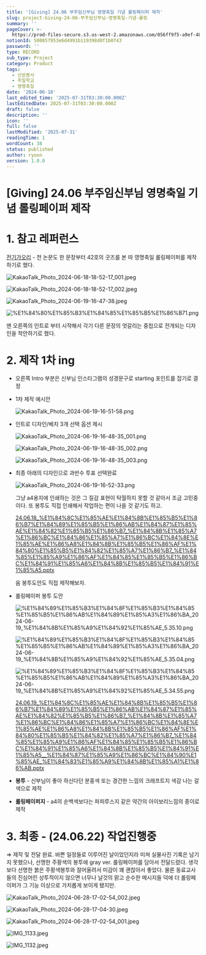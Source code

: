 ```yaml
---
title: '[Giving] 24.06 부주임신부님 영명축일 기념 롤링페이퍼 제작'
slug: project-Giving-24-06-부주임신부님-영명축일-기념-롤링
summary: ''
pageCover: >-
  https://prod-files-secure.s3.us-west-2.amazonaws.com/056ff9f5-a9ef-486f-8acb-9eef51d06a2d/b126400c-1613-426e-b66b-3add7bfa6bea/%E1%84%89%E1%85%B3%E1%84%8F%E1%85%B3%E1%84%85%E1%85%B5%E1%86%AB%E1%84%89%E1%85%A3%E1%86%BA_2024-06-19_%E1%84%8B%E1%85%A9%E1%84%92%E1%85%AE_9.16.27.png?X-Amz-Algorithm=AWS4-HMAC-SHA256&X-Amz-Content-Sha256=UNSIGNED-PAYLOAD&X-Amz-Credential=ASIAZI2LB466TJUT7WKK%2F20250731%2Fus-west-2%2Fs3%2Faws4_request&X-Amz-Date=20250731T051428Z&X-Amz-Expires=3600&X-Amz-Security-Token=IQoJb3JpZ2luX2VjEKT%2F%2F%2F%2F%2F%2F%2F%2F%2F%2FwEaCXVzLXdlc3QtMiJIMEYCIQCihCAl0pvHqQczgSKKA3HrHY%2BHtqGkmEK980PBlnZtnQIhALgIRIqpqM3E%2BcSk6bSgBba7cuCBf8xEKBJrlBq05O0tKogECM3%2F%2F%2F%2F%2F%2F%2F%2F%2F%2FwEQABoMNjM3NDIzMTgzODA1IgynyZ%2FuD%2FqYbgnQED4q3AOWJDdUWpyCqf6PVfQwtc49mp3w7SAV07YllYhazi9%2BVmZopQr3a9%2Fw%2BAtypmnhEFcnqwoNDJv2Z536dwJrRbciuoDYvVQQJw%2B8HyspUyywOkF1mirVhLdH0p2ax2kb4uhdV0yPQVJxHrTFlrQF35KfNmnKoW4UNzSQHhVPmR0Yf3Bzu4ZCdZtFra5%2FRRfP7GKoekYkPWntE0JrUwEavz0syRt7z8tjeFqDwMhY243K%2BLeS4FgZUmtSQYjtYb1QX2ndJ1H5hDqdtrh8Rb38t1kf51OcB6KyLEnNmXwzNOJ8oAmmdcDS5d6zyJt%2BKDgOefHuFH%2FVn%2Bh2Z9aCnKtrzuXFaCog68RdxHJhKZesyJIdpYeaLA7nZSpvrz8HKVyVOj4nptOHEK5SE7gJwcv0bfROZ74cX859dw43NC02QDRnphhNrQq1g52yGifOOq5AiLjfNogB9P5uPvs9tismg3cAq9jJrgoj16iHXvFzY61lf8mf1NqFn%2FRoCC%2BB%2BTqjsMKPLhWP8XcJJhhyjM9u2AFRa4NSfaweTtC3nUSDzilppLknRnyYWeTbzVVPuAEhjndki0tW1w0dZPvd5t3FA%2F3%2FQlnRm1q5CzciGyOlvgKzUCfMnL%2B9Ljw%2BzCkzBDCu26vEBjqkAbGIBn4C8RyL46FNZec%2Fcewn4jfqERgHp9O89IR58A8BuNnQgCHfdnp3DYhNcMjSBPx1hBqkiisU5GRXzmttAzXq%2Bh%2FZDywokheHlbJEh4PllhdKnSQx9BfnfUB%2FA6UX7nkvwNNEdpYFxW%2BqzDkKAFKb%2Fm3wGmP%2F3bihLGbGhRx2mtR1KBzhX47YD4qRAN39F3NfC%2F39FaqMFkxvREIjJl9oRAh3&X-Amz-Signature=299c6eda9ec61ceaad8ee556f42d9145ceeb417b691d47a8f32c3476732d8bf7&X-Amz-SignedHeaders=host&x-amz-checksum-mode=ENABLED&x-id=GetObject
notionId: 500857953e6d4991b119398d0f1b0f43
password: ''
type: RECORD
sub_type: Project
category: Product
tags:
  - 신앙봉사
  - 주일학교
  - 영명축일
date: '2024-06-18'
last_edited_time: '2025-07-31T03:30:00.000Z'
lastEditedDate: 2025-07-31T03:30:00.000Z
draft: false
description: ''
icon: ''
full: false
lastModified: '2025-07-31'
readingTime: 1
wordCount: 38
status: published
author: ryoon
version: 1.0.0
---
```

# [Giving] 24.06 부주임신부님 영명축일 기념 롤링페이퍼 제작


# 1. 참고 레퍼런스


[전기가오리](https://philo-electro-ray.org/) - 천 논문도 한 문장부터 42호의 굿즈를 본 따 영명축일 롤링페이퍼를 제작하기로 했다.


![KakaoTalk_Photo_2024-06-18-18-52-17_001.jpeg](https://prod-files-secure.s3.us-west-2.amazonaws.com/056ff9f5-a9ef-486f-8acb-9eef51d06a2d/b30c237d-44f5-44ae-899b-5c4f7982e79c/KakaoTalk_Photo_2024-06-18-18-52-17_001.jpeg?X-Amz-Algorithm=AWS4-HMAC-SHA256&X-Amz-Content-Sha256=UNSIGNED-PAYLOAD&X-Amz-Credential=ASIAZI2LB466QMODA2DS%2F20250731%2Fus-west-2%2Fs3%2Faws4_request&X-Amz-Date=20250731T051451Z&X-Amz-Expires=3600&X-Amz-Security-Token=IQoJb3JpZ2luX2VjEKT%2F%2F%2F%2F%2F%2F%2F%2F%2F%2FwEaCXVzLXdlc3QtMiJGMEQCIG%2BAZNZUwQiEZ96hFpCMjiuR4nacIiuLR%2FlneSvquRXJAiBR6vehBmWpU%2Bl3NxNhbTErRa8V%2BrfzfKFdu4Yi%2Bj08uiqIBAjN%2F%2F%2F%2F%2F%2F%2F%2F%2F%2F8BEAAaDDYzNzQyMzE4MzgwNSIMo1KcmIZcfqMBpvomKtwDnJXWtEeb8PrZn7te7mR92uR7P26WW2yF2IZhNLwg%2FCIhA6WPhjZoIk21bP2Wursy6zOmhBC1BXUtO67V1xtkzBLkMMqYnTYrY2HgolrbzvNmF2EyzssusqWAJcCvQIHKsXuNfVIe34q1wwB7FBHS%2BNlfceOj%2B%2BgXjlrX4jYRnUYlKeCeBJ5K6qHV0NUBKnTvGUvPOk0ONME4gJBKOhhx5oj6BD2syi%2Bp5Tkr%2B8BN7IqNoCJLI12wRxlJaJPAhvPpHbF2MV3lmpuvPUE0%2Bg5PabsU9TD8r7fAW604lTt39DMf6w2%2FXgB0KWeKBlFwMhP9sxuPzJzFQnTv28oQceOCVfqqcOwcGuDHno%2FlPN6qiJ4IT1rILDBZdVSEHYiPkdYwrqZASwyyu1uDM7F0x77%2F44Rwv8QNOQ7FnXCEZeWT9FligG8pdYx4zSLZdEK7LrjU7zHGve0qiDpTMsKXacmfn5xo6idBBNDc4NVJrgaLn7GtC3wQLDD%2Bbi9cLy1cubnJ0vQlbS4CxWmvBOdXjTzQyr6FHiLWC4kOmgY0cO7rPxtN2uFMjB3fJ01W2Y7CDpeAnUe6ufrpzsBwgGkcxWjGheiR%2B2GPbzyvOTZ0BDQCy%2B35JAFbWeDSijUS5nYwudurxAY6pgE0zKwhnQKPcSllSt7Uu1usSSU5kFwDPnprplkBeZoDfbOYmX%2FoiE8Jtm0m26bIkLtTnKl10AAx3GANy3Z%2FlFRnlixzOFmGmErWcuCr37%2Fm%2FtHo3kdAq%2BQDQ2y99fdOlWcmBA7zqzFq9hfAiG7drnkNRfye6pr3xusx1aIPBQzj4u540NOsQ6zN52jNgKRfoBPuave8izF%2B66KyAwK1ZXllqVDcJwF1&X-Amz-Signature=4d37b05dc5135fc6c2c47aa6d942bffb7ba9f701b27b29b4679a1e70d5f7fd6a&X-Amz-SignedHeaders=host&x-amz-checksum-mode=ENABLED&x-id=GetObject)


![KakaoTalk_Photo_2024-06-18-18-52-17_002.jpeg](https://prod-files-secure.s3.us-west-2.amazonaws.com/056ff9f5-a9ef-486f-8acb-9eef51d06a2d/740ea053-18c3-45f1-b3b1-882de83fba48/KakaoTalk_Photo_2024-06-18-18-52-17_002.jpeg?X-Amz-Algorithm=AWS4-HMAC-SHA256&X-Amz-Content-Sha256=UNSIGNED-PAYLOAD&X-Amz-Credential=ASIAZI2LB466V3K72OTK%2F20250731%2Fus-west-2%2Fs3%2Faws4_request&X-Amz-Date=20250731T051452Z&X-Amz-Expires=3600&X-Amz-Security-Token=IQoJb3JpZ2luX2VjEKT%2F%2F%2F%2F%2F%2F%2F%2F%2F%2FwEaCXVzLXdlc3QtMiJIMEYCIQCeTDmTmH9p4EMJp3l8w2dZyIbDcoKiR3U3oWrVW%2BZliQIhAMrh3nuIRTBPIiZApj1nKCNDQzT4ZYQ8F%2B8q6fimcceZKogECM3%2F%2F%2F%2F%2F%2F%2F%2F%2F%2FwEQABoMNjM3NDIzMTgzODA1IgzyMaYEXWUStvOTtF4q3APMYF630Fqc2Lh7CsBpuIEmLu0thbX0GUYyCntXDkaigKOx05T5YY4vrdKSbNECX906KuljS%2Fsm7JACL0DKajlqVvmX%2Brwjn5YY18TvFeuQNIDHIod4LAjByxPATBT2jA4qxIZIEpdppiO6ulpgv7rgmAP0qFCMxi2peNqzVohSPAf8oJsv0zTpdQcHohTKafVKopxdSxDjDNRAxuscKOeOxEuLL2Gvk7f%2Fc9Os%2BygczIuKvwR8NbxVHMLs1hg9yWfE5IqM1Bu9P2gsMZz0cW3O8qhVZiWUSKTOfMdOWi0OUAZLyPP%2Fm%2F70WjvKM9PaJ45RF5aBBFl5NSYmWzPfVMbeUvpGXoRbmMIOmPTqi8osA%2FyaRX4Qsyb8I9lNKKr9l9fn0n7Ml6jGRSA1QkLULWkDpZl%2FEFuZED1zcR6y3qr08EbHzXnlH67GWtOBTPKOe7JnSjLh%2FQjAAtSPciwREN0YdILMMJFrz6X8HDnZlcwGs3tEY0Vf%2BcZ05oYN%2FRB5BmiwUlfELDfrl%2FUIEDDmeZzEYEqm4uWw3qmY5ZXzC0HlvSNGYKEAX5LggHxekk%2BIAlASppWp%2Ffc7axW6hsLh0uLO2ejOvsSY3ANBQ0oti%2FSCF7pTKxUc4MKUT7zP6zCm26vEBjqkAYtd6ajpaM9F7OYhaFN2VcGr9FTHmWq17H%2Fe0dCD9PS4PEYmLw8R7596WLiIzOeOqwk8%2FcKZw3dvI%2BKg03ih3xy9KJP2%2BtRZGk5VX0yuZYEPv%2BLvhnfPCqaRsXoMd7IjNYyjQgVB8SntOAHF4e0v0Nlt5nixHOWnn9ZL0QlTwFojx%2BHFtTn4O6%2BEA3y%2BpA1IgeW29lTMXcNMgUBblUuYirwFVaR3&X-Amz-Signature=a9a56e96f4315ded8861319e5be01f243fcf870c99946c43ad331339618d2503&X-Amz-SignedHeaders=host&x-amz-checksum-mode=ENABLED&x-id=GetObject)


![KakaoTalk_Photo_2024-06-19-16-47-38.jpeg](https://prod-files-secure.s3.us-west-2.amazonaws.com/056ff9f5-a9ef-486f-8acb-9eef51d06a2d/ff7f88eb-c14c-4ca4-a373-92b86fe49ace/KakaoTalk_Photo_2024-06-19-16-47-38.jpeg?X-Amz-Algorithm=AWS4-HMAC-SHA256&X-Amz-Content-Sha256=UNSIGNED-PAYLOAD&X-Amz-Credential=ASIAZI2LB466756DBRS2%2F20250731%2Fus-west-2%2Fs3%2Faws4_request&X-Amz-Date=20250731T051453Z&X-Amz-Expires=3600&X-Amz-Security-Token=IQoJb3JpZ2luX2VjEKT%2F%2F%2F%2F%2F%2F%2F%2F%2F%2FwEaCXVzLXdlc3QtMiJGMEQCIBl7Gvxf4MBIqNWbE3KqWy8qvyQSZ65YKvkDFt0yIGRtAiAuRALfMaR0i7%2FgPLCkFPOniJV3smjcoBhSf%2B8TG13pdiqIBAjN%2F%2F%2F%2F%2F%2F%2F%2F%2F%2F8BEAAaDDYzNzQyMzE4MzgwNSIM8ehrHegwgS02y9wuKtwDrWQENNxznS74oFbcaviNhnaf4qxaF74km3YT78198lBi%2BHsbkqgR3iNCHji7zod5Uxv2H%2B2ey9sfyuQuuAofzqHQ1zrelZNXZsz5ni8WtoQGAH3IZXh7OB6DuciNZ7t3x%2BULsbrLk9VYrdDpPGIjreG54yNjLMvnBHhAWa3Nd%2B6wnB39vgcLSD2nfYOYmlrEIi7oPPLxv9XQI5MfDZfJjMdO3lSHwsC%2F8xrXGj7ntIsBiuxu%2FKncBtMSVlwbKorYHz4bEklLOUw%2FkmmQeuao6ioejtr37WT89i37OVGBWC8VeCgXc4iLZDM3B3X6J04bQOnKHgaNmMpRvHzV7ZCZFaF%2FPhn20dUOXxYcf0zGtOtTNMB1EqP%2FVD%2BG%2FuXSnp9AkohFgPUDwhjaj9xIgRv9ctUowfoLfIKJs%2FYEJ9%2FT9ytR7nb15zrYbRlXoUZ8kC0nnJa6LScmzJMRWCSLfzGG1jdABSOCk0unEtgPfIXOKdgnH490bKymoyQFrPoMQ1a4tV%2BCZ5p1QDKCrLF3gm6NwRL8SLOBOdd8XPpgWzBouzmvvxjazB%2B%2BvgCMHZkQz1ZnymOu%2Bl12TECUkKDMqW26L28qjONr%2B35l%2Bygsw2uZa55eYOUEC8WU3%2FqNbHIwi9urxAY6pgHfemLFJeCv8F0AmZTCotzv8nVV5zTock%2F7ggtiq7QcH8NPNMxmgYGe8hZfnWjiWl4qIjrcFxzxoduRZrtwk2qOg69pZR5S2gMQOZ0aV9N4I4vEl1P9n9nYC921nV1%2FQQ58nJSn6scYAvCW6EX061Q6hlf1Fd8OGvhh9piWj4pnLQfYzfxo1iiJiA888nFlhB3GV2Oj%2F4Z1YJ9%2FKlRv5HrJi4%2BNvA14&X-Amz-Signature=1f583ea2ce05db13aa5474e020edf6ee282cf9479ed6bc9ab1a43152abcf25e9&X-Amz-SignedHeaders=host&x-amz-checksum-mode=ENABLED&x-id=GetObject)


![%E1%84%80%E1%85%B3%E1%84%85%E1%85%B5%E1%86%B71.png](https://prod-files-secure.s3.us-west-2.amazonaws.com/056ff9f5-a9ef-486f-8acb-9eef51d06a2d/8262e9a3-3253-4af4-beda-c506a3a379ac/%E1%84%80%E1%85%B3%E1%84%85%E1%85%B5%E1%86%B71.png?X-Amz-Algorithm=AWS4-HMAC-SHA256&X-Amz-Content-Sha256=UNSIGNED-PAYLOAD&X-Amz-Credential=ASIAZI2LB466QMODA2DS%2F20250731%2Fus-west-2%2Fs3%2Faws4_request&X-Amz-Date=20250731T051451Z&X-Amz-Expires=3600&X-Amz-Security-Token=IQoJb3JpZ2luX2VjEKT%2F%2F%2F%2F%2F%2F%2F%2F%2F%2FwEaCXVzLXdlc3QtMiJGMEQCIG%2BAZNZUwQiEZ96hFpCMjiuR4nacIiuLR%2FlneSvquRXJAiBR6vehBmWpU%2Bl3NxNhbTErRa8V%2BrfzfKFdu4Yi%2Bj08uiqIBAjN%2F%2F%2F%2F%2F%2F%2F%2F%2F%2F8BEAAaDDYzNzQyMzE4MzgwNSIMo1KcmIZcfqMBpvomKtwDnJXWtEeb8PrZn7te7mR92uR7P26WW2yF2IZhNLwg%2FCIhA6WPhjZoIk21bP2Wursy6zOmhBC1BXUtO67V1xtkzBLkMMqYnTYrY2HgolrbzvNmF2EyzssusqWAJcCvQIHKsXuNfVIe34q1wwB7FBHS%2BNlfceOj%2B%2BgXjlrX4jYRnUYlKeCeBJ5K6qHV0NUBKnTvGUvPOk0ONME4gJBKOhhx5oj6BD2syi%2Bp5Tkr%2B8BN7IqNoCJLI12wRxlJaJPAhvPpHbF2MV3lmpuvPUE0%2Bg5PabsU9TD8r7fAW604lTt39DMf6w2%2FXgB0KWeKBlFwMhP9sxuPzJzFQnTv28oQceOCVfqqcOwcGuDHno%2FlPN6qiJ4IT1rILDBZdVSEHYiPkdYwrqZASwyyu1uDM7F0x77%2F44Rwv8QNOQ7FnXCEZeWT9FligG8pdYx4zSLZdEK7LrjU7zHGve0qiDpTMsKXacmfn5xo6idBBNDc4NVJrgaLn7GtC3wQLDD%2Bbi9cLy1cubnJ0vQlbS4CxWmvBOdXjTzQyr6FHiLWC4kOmgY0cO7rPxtN2uFMjB3fJ01W2Y7CDpeAnUe6ufrpzsBwgGkcxWjGheiR%2B2GPbzyvOTZ0BDQCy%2B35JAFbWeDSijUS5nYwudurxAY6pgE0zKwhnQKPcSllSt7Uu1usSSU5kFwDPnprplkBeZoDfbOYmX%2FoiE8Jtm0m26bIkLtTnKl10AAx3GANy3Z%2FlFRnlixzOFmGmErWcuCr37%2Fm%2FtHo3kdAq%2BQDQ2y99fdOlWcmBA7zqzFq9hfAiG7drnkNRfye6pr3xusx1aIPBQzj4u540NOsQ6zN52jNgKRfoBPuave8izF%2B66KyAwK1ZXllqVDcJwF1&X-Amz-Signature=52fbb18b79bbec383b24f68366e98090a148e09f6e741501fb088edc1728f8b0&X-Amz-SignedHeaders=host&x-amz-checksum-mode=ENABLED&x-id=GetObject)


맨 오른쪽의 인트로 부터 시작해서 각기 다른 문장의 엇갈리는 중첩으로 전개되는 디자인을 착안하기로 했다.


# 2. 제작 1차 ing

- 오른쪽 Intro 부분은 신부님 인스타그램의 성경문구로 starting 포인트를 잡기로 결정
- 1차 제작 예시안

    ![KakaoTalk_Photo_2024-06-19-16-51-58.png](https://prod-files-secure.s3.us-west-2.amazonaws.com/056ff9f5-a9ef-486f-8acb-9eef51d06a2d/2374a568-7e55-4f57-bcec-bf855b6de5da/KakaoTalk_Photo_2024-06-19-16-51-58.png?X-Amz-Algorithm=AWS4-HMAC-SHA256&X-Amz-Content-Sha256=UNSIGNED-PAYLOAD&X-Amz-Credential=ASIAZI2LB466T3S3BHIG%2F20250731%2Fus-west-2%2Fs3%2Faws4_request&X-Amz-Date=20250731T051454Z&X-Amz-Expires=3600&X-Amz-Security-Token=IQoJb3JpZ2luX2VjEKT%2F%2F%2F%2F%2F%2F%2F%2F%2F%2FwEaCXVzLXdlc3QtMiJHMEUCIQC2LYIOyVaN0cbeJytyoPb%2FvSRlIkZeHUZQZn1WtIGjWwIgKi0M7yKULw3RCTHrJ%2Bex2vZyFbaBvOOiNwQpSIXKVBIqiAQIzf%2F%2F%2F%2F%2F%2F%2F%2F%2F%2FARAAGgw2Mzc0MjMxODM4MDUiDHUXL%2BQHp4FLHaJehCrcA%2B1ra2q18jOzS2uXpjGp4bABwRrIb%2BoMU%2BAeQps2RnKZFdW0Gx2XCUaShI7tP0GBOVKwbxkI3rv9PawWT8tk3QVZQyxfMTvAGWH1nJovatl37rFNpoEctWmTXhtf62fTTj48%2B8Z3w7AI5Vag1RIs3YtSftD4XyQMhP7Y42wFNWghaJnLydo43RWrub%2BvoZbpZft3Eflf0YY6JZGwuSM%2BBA57CZ%2Bp5jGBYGzbFWXYcuGq09FTzIe8utBebfHwzuFX6L%2BXQxH9qVklFz4uiPU6ZOYmsOob%2FTfI8mzsDMP6CvjSSt%2FFIOGf6xq35XubokrkQOqaq9uK6i0YFVuJ2%2FoaZUWfT2ZCBBgJtT8T7gQIlNCqKa8snE0SwXJ5J6D79mTrQr7qPhlvZpBg07TdvFWwAS7ThvNieapGSs667HD53yBHlCAdllYPPgn3cV68AM3Z0z6Re3uELKkcMdTZuAMEmM9ZpzPppJvHwX8r5YdyjmdXiBvT4F4JmYrRl7pyfwwFp%2BR%2FNSweZgFHAoZJiWqTiF%2BywWEG8ldcZs1XJ6JaIwcBMzUKjYCTBxMzQZOayHDU%2B4jEDPfpg%2BJh4CLt77d0f8NlyV8%2B%2FVh3pEiiqHRsITNcBEpTcsCP1YKTblyDMMXbq8QGOqUBOQEpc0B2o9TIUfR4oETjchuiG%2BEiBHHtljSLus%2F3LyyIz6v0%2BxE15VB6Pdvf%2FUiZTJsowSOFvfbY%2Bhp%2F%2FSu0Xi9gxaxMM1EBm8JPz1A59AnMhWcyHFXhXWIYyGZx8urDvCvmJUN3UuinaJoGuhrp%2Fejq%2Fwo%2Bs6XUY8FjdYZpkTwJTTQvbkCrScjVVR1Z6K68uE076IQdQiQPgdv900PZ9E1bRqa4&X-Amz-Signature=07baed8f865d44f8d7deccd7529b3153b882293d0ef05f204613e255ac08b588&X-Amz-SignedHeaders=host&x-amz-checksum-mode=ENABLED&x-id=GetObject)

- 인트로 디자인/배치 3개 선택 옵션 제시

    ![KakaoTalk_Photo_2024-06-19-16-48-35_001.png](https://prod-files-secure.s3.us-west-2.amazonaws.com/056ff9f5-a9ef-486f-8acb-9eef51d06a2d/b316cb79-99fe-4f88-9571-5f691b946dd5/KakaoTalk_Photo_2024-06-19-16-48-35_001.png?X-Amz-Algorithm=AWS4-HMAC-SHA256&X-Amz-Content-Sha256=UNSIGNED-PAYLOAD&X-Amz-Credential=ASIAZI2LB466TK66X3YD%2F20250731%2Fus-west-2%2Fs3%2Faws4_request&X-Amz-Date=20250731T051455Z&X-Amz-Expires=3600&X-Amz-Security-Token=IQoJb3JpZ2luX2VjEKT%2F%2F%2F%2F%2F%2F%2F%2F%2F%2FwEaCXVzLXdlc3QtMiJHMEUCIQDYGYucgG33HP%2FmSYzaxV8Fb3Z9JgtuYSSqrv%2BVCGeNngIgIxLtRIhbiylYNJ89EvHE8sE3FRQBsMjm8%2F9YFULAORUqiAQIzf%2F%2F%2F%2F%2F%2F%2F%2F%2F%2FARAAGgw2Mzc0MjMxODM4MDUiDL79L96j%2BU7CZveEQircA86B6C3PzR88wglbkZ63MAZxHplCFBRViUOrQzwQb%2F%2Fj6ewLflpLmU188NPN4QTf3ZMsPEJJbbRdtbNA2Jjy9nizYBr0o8mGJzkkbGo62nlCBbMsrkjK7SDd9nS5ajQhMZ6gTcmO07UhZYkHL5OugArxyti9klReMV%2B1WdXYhIBbiwDefe2yBt%2Bu87GIQRXlzLNn1QoCTSuv67E0bBPuWi%2Fd%2FaOCHAW58SR%2Fdx4hVNKDOJ8WY%2BYTzzCDTpHuFUm8xfwGG%2FOK2Zo3OOPJVOZOaIoalD5WcFVtELuR6WXx9i%2FGATuFin5vbijtVyM%2BN0tmPmJEkurf6LeHbcLvaaS7pOmtjOpoN%2BT3oXC%2B4t091y3vBun2JtF8Eizl90%2Bcp6aVzaGm7r%2BlZLiP9Ph5bmZhwkcFZuqf9RLHUwohHHIC4w4gvyAYpsPUXl%2B%2FABLR9UjCvcFVKiR7VX17PuNwyBhL5wXAUg61NJUu3xv9tbBbLWX44PjySGyeE8s7FRjEGIh8KMYmzxHjVddnQbVJwmZ4nf6wmv0o7DlktyCAhcphTlopK4Dg3ZHk8%2F2HE3yzPMDSmx0dm2p1yXU%2F9il%2F3upLbwpSSumW%2FMoAdogYHIShBP2iXKuaa6ekcOb9WJFPMOHaq8QGOqUBdExTHqxSxdj3NcIdYyL9SVdUljoUXq6m42caPfm6xscxqPHNAVPoFlz9581skViqy8CFnFG8I3oyQoNRYSZO3t8qLNN5mmP3wsK57kIZoSFwUYdPuGzaLA2dtBSEPxsfhJFiybyYzaUqQ7yPP1IpKtNsvz5%2BAI%2BZexNzoLkAiAY6Go6HGN%2FBvsBnjg55VznHwBuAAg%2BUUhdtBjDeEIa65A9RW1PI&X-Amz-Signature=70eb23271b1617aa0a412593ffe97c94ae0df2f79a28b76ec94d8990eaa13432&X-Amz-SignedHeaders=host&x-amz-checksum-mode=ENABLED&x-id=GetObject)


    ![KakaoTalk_Photo_2024-06-19-16-48-35_002.png](https://prod-files-secure.s3.us-west-2.amazonaws.com/056ff9f5-a9ef-486f-8acb-9eef51d06a2d/55550d16-bc15-4303-9125-8eef108627f6/KakaoTalk_Photo_2024-06-19-16-48-35_002.png?X-Amz-Algorithm=AWS4-HMAC-SHA256&X-Amz-Content-Sha256=UNSIGNED-PAYLOAD&X-Amz-Credential=ASIAZI2LB466TK66X3YD%2F20250731%2Fus-west-2%2Fs3%2Faws4_request&X-Amz-Date=20250731T051455Z&X-Amz-Expires=3600&X-Amz-Security-Token=IQoJb3JpZ2luX2VjEKT%2F%2F%2F%2F%2F%2F%2F%2F%2F%2FwEaCXVzLXdlc3QtMiJHMEUCIQDYGYucgG33HP%2FmSYzaxV8Fb3Z9JgtuYSSqrv%2BVCGeNngIgIxLtRIhbiylYNJ89EvHE8sE3FRQBsMjm8%2F9YFULAORUqiAQIzf%2F%2F%2F%2F%2F%2F%2F%2F%2F%2FARAAGgw2Mzc0MjMxODM4MDUiDL79L96j%2BU7CZveEQircA86B6C3PzR88wglbkZ63MAZxHplCFBRViUOrQzwQb%2F%2Fj6ewLflpLmU188NPN4QTf3ZMsPEJJbbRdtbNA2Jjy9nizYBr0o8mGJzkkbGo62nlCBbMsrkjK7SDd9nS5ajQhMZ6gTcmO07UhZYkHL5OugArxyti9klReMV%2B1WdXYhIBbiwDefe2yBt%2Bu87GIQRXlzLNn1QoCTSuv67E0bBPuWi%2Fd%2FaOCHAW58SR%2Fdx4hVNKDOJ8WY%2BYTzzCDTpHuFUm8xfwGG%2FOK2Zo3OOPJVOZOaIoalD5WcFVtELuR6WXx9i%2FGATuFin5vbijtVyM%2BN0tmPmJEkurf6LeHbcLvaaS7pOmtjOpoN%2BT3oXC%2B4t091y3vBun2JtF8Eizl90%2Bcp6aVzaGm7r%2BlZLiP9Ph5bmZhwkcFZuqf9RLHUwohHHIC4w4gvyAYpsPUXl%2B%2FABLR9UjCvcFVKiR7VX17PuNwyBhL5wXAUg61NJUu3xv9tbBbLWX44PjySGyeE8s7FRjEGIh8KMYmzxHjVddnQbVJwmZ4nf6wmv0o7DlktyCAhcphTlopK4Dg3ZHk8%2F2HE3yzPMDSmx0dm2p1yXU%2F9il%2F3upLbwpSSumW%2FMoAdogYHIShBP2iXKuaa6ekcOb9WJFPMOHaq8QGOqUBdExTHqxSxdj3NcIdYyL9SVdUljoUXq6m42caPfm6xscxqPHNAVPoFlz9581skViqy8CFnFG8I3oyQoNRYSZO3t8qLNN5mmP3wsK57kIZoSFwUYdPuGzaLA2dtBSEPxsfhJFiybyYzaUqQ7yPP1IpKtNsvz5%2BAI%2BZexNzoLkAiAY6Go6HGN%2FBvsBnjg55VznHwBuAAg%2BUUhdtBjDeEIa65A9RW1PI&X-Amz-Signature=be1c96162f326efda3bae72d714c69e4f6a1b85242736665e289362640905baf&X-Amz-SignedHeaders=host&x-amz-checksum-mode=ENABLED&x-id=GetObject)


    ![KakaoTalk_Photo_2024-06-19-16-48-35_003.png](https://prod-files-secure.s3.us-west-2.amazonaws.com/056ff9f5-a9ef-486f-8acb-9eef51d06a2d/d2a7f6e1-399f-4868-b56c-11cb47fbcb60/KakaoTalk_Photo_2024-06-19-16-48-35_003.png?X-Amz-Algorithm=AWS4-HMAC-SHA256&X-Amz-Content-Sha256=UNSIGNED-PAYLOAD&X-Amz-Credential=ASIAZI2LB466TK66X3YD%2F20250731%2Fus-west-2%2Fs3%2Faws4_request&X-Amz-Date=20250731T051455Z&X-Amz-Expires=3600&X-Amz-Security-Token=IQoJb3JpZ2luX2VjEKT%2F%2F%2F%2F%2F%2F%2F%2F%2F%2FwEaCXVzLXdlc3QtMiJHMEUCIQDYGYucgG33HP%2FmSYzaxV8Fb3Z9JgtuYSSqrv%2BVCGeNngIgIxLtRIhbiylYNJ89EvHE8sE3FRQBsMjm8%2F9YFULAORUqiAQIzf%2F%2F%2F%2F%2F%2F%2F%2F%2F%2FARAAGgw2Mzc0MjMxODM4MDUiDL79L96j%2BU7CZveEQircA86B6C3PzR88wglbkZ63MAZxHplCFBRViUOrQzwQb%2F%2Fj6ewLflpLmU188NPN4QTf3ZMsPEJJbbRdtbNA2Jjy9nizYBr0o8mGJzkkbGo62nlCBbMsrkjK7SDd9nS5ajQhMZ6gTcmO07UhZYkHL5OugArxyti9klReMV%2B1WdXYhIBbiwDefe2yBt%2Bu87GIQRXlzLNn1QoCTSuv67E0bBPuWi%2Fd%2FaOCHAW58SR%2Fdx4hVNKDOJ8WY%2BYTzzCDTpHuFUm8xfwGG%2FOK2Zo3OOPJVOZOaIoalD5WcFVtELuR6WXx9i%2FGATuFin5vbijtVyM%2BN0tmPmJEkurf6LeHbcLvaaS7pOmtjOpoN%2BT3oXC%2B4t091y3vBun2JtF8Eizl90%2Bcp6aVzaGm7r%2BlZLiP9Ph5bmZhwkcFZuqf9RLHUwohHHIC4w4gvyAYpsPUXl%2B%2FABLR9UjCvcFVKiR7VX17PuNwyBhL5wXAUg61NJUu3xv9tbBbLWX44PjySGyeE8s7FRjEGIh8KMYmzxHjVddnQbVJwmZ4nf6wmv0o7DlktyCAhcphTlopK4Dg3ZHk8%2F2HE3yzPMDSmx0dm2p1yXU%2F9il%2F3upLbwpSSumW%2FMoAdogYHIShBP2iXKuaa6ekcOb9WJFPMOHaq8QGOqUBdExTHqxSxdj3NcIdYyL9SVdUljoUXq6m42caPfm6xscxqPHNAVPoFlz9581skViqy8CFnFG8I3oyQoNRYSZO3t8qLNN5mmP3wsK57kIZoSFwUYdPuGzaLA2dtBSEPxsfhJFiybyYzaUqQ7yPP1IpKtNsvz5%2BAI%2BZexNzoLkAiAY6Go6HGN%2FBvsBnjg55VznHwBuAAg%2BUUhdtBjDeEIa65A9RW1PI&X-Amz-Signature=80b6ffbfdd6be0a181947a7a1687254718ae3f2c952d2d65f3ab06059766652e&X-Amz-SignedHeaders=host&x-amz-checksum-mode=ENABLED&x-id=GetObject)

- 최종 아래의 디자인으로 과반수 투표 선택완료

    ![KakaoTalk_Photo_2024-06-19-16-52-33.png](https://prod-files-secure.s3.us-west-2.amazonaws.com/056ff9f5-a9ef-486f-8acb-9eef51d06a2d/a972faf7-a48e-459d-8e12-03ae823bdebe/KakaoTalk_Photo_2024-06-19-16-52-33.png?X-Amz-Algorithm=AWS4-HMAC-SHA256&X-Amz-Content-Sha256=UNSIGNED-PAYLOAD&X-Amz-Credential=ASIAZI2LB466VYJ2DYC4%2F20250731%2Fus-west-2%2Fs3%2Faws4_request&X-Amz-Date=20250731T051455Z&X-Amz-Expires=3600&X-Amz-Security-Token=IQoJb3JpZ2luX2VjEKT%2F%2F%2F%2F%2F%2F%2F%2F%2F%2FwEaCXVzLXdlc3QtMiJHMEUCIQCxYlJ9G1q8yWe3frcuCNIbiB8uRMtOUgz9d%2F4SPE84%2FAIgVYxRfVrFxMeXHzE%2F4%2BN7qZHgRmYgCqyaG%2B2LaIBgJzMqiAQIzf%2F%2F%2F%2F%2F%2F%2F%2F%2F%2FARAAGgw2Mzc0MjMxODM4MDUiDB61qky6tDRCdR%2FmRSrcA0bV5NEfurGKbusN8v2VBMgYwHTGyWVqFPp%2BN%2BWeAhYbgGtbPm7dd94JWVnE2TgrJKZQNpsL%2BJ2pDvlJj6mFSiD%2FTXZN4H%2Fq1H90548MjgJqhX5GiLakpFJ7q9bopb1SQdasTlEWTgcBRmViTkL4vC1rWofK4CBYRUwSyi04%2BaAZSTj60XSKOaSkRJPqkw6jMQeCROSvY%2FczsxlhWxtozsVDks7%2BoxjMMSr5PE46VJ6axnGLiTfgvI7I2eUkqV6J%2B%2BXRlx7X0YmJlF9GY8VRGjpaNylPLhmLjCQUSh47%2B5haXTt4%2BqEHMPAYpdP3jqWfMGzugAB7Mxvf%2FT3IWZ8%2Bf8R32G9t6AFrnoX7uVGUvD16JqCLNaw2twln9abm63%2FsshJfT2NOMF%2Fv%2F%2BlGM5Vbbhj9ZdHxdQ7lYLWDWZHRVBrJxuYrXbbxpISHqM%2BfTe9CG5klZsSInGZwHcPKpWWf81D0azG0hp4yT0Wp2yHsY%2FP41Ub97DHu2s4lY9i2RJbRwj21FTnVtfmn5aGecPy20JKQmqHeQ1ViKHUOtM%2BcXaz457OiU4%2B%2FxK6IHeFeyiFJIpNfCTmrSQVYDwfLT9mpurJhyTOEbdLeTXU1OOvd3I718iXUtUFgAgpuP5t1MNzaq8QGOqUBV24fKCUc8APhMc%2FtCBSywvRf9kF1uHh64dvMn%2BxXDV%2FvDJb1GHYcs9uQrLVfMIasE9Sxoy1QJB76pPAjSwoSjzkITCYCvebZIQDmfEUk8VlooJ2mN83bgW4mc7wKtZf6%2B%2BZrlkAb7BuF0w3SO28WEx3WkQRNoYNtuiuubOgIfluCEm5skKbLIzC8zkbXo5qzaEZZKWGrcFZg15505MrNoYvNDCX4&X-Amz-Signature=382e050f55a6858cdf768a6b2f9401a7d7ea300f2c549e34cb8e760d7186b147&X-Amz-SignedHeaders=host&x-amz-checksum-mode=ENABLED&x-id=GetObject)


    그냥 a4용지에 인쇄하는 것은 그 질감 표현이 탁월하지 못할 것 같아서 조금 고민중이다. 또 봉투도 직접 인쇄해서 작업하는 편이 나을 것 같기도 하고. 
    
    


    [24.06.18_%E1%84%8C%E1%85%AE%E1%84%8B%E1%85%B5%E1%86%B7%E1%84%89%E1%85%B5%E1%86%AB%E1%84%87%E1%85%AE%E1%84%82%E1%85%B5%E1%86%B7_%E1%84%8B%E1%85%A7%E1%86%BC%E1%84%86%E1%85%A7%E1%86%BC%E1%84%8E%E1%85%AE%E1%86%A8%E1%84%8B%E1%85%B5%E1%86%AF%E1%84%80%E1%85%B5%E1%84%82%E1%85%A7%E1%86%B7_%E1%84%85%E1%85%A9%E1%86%AF%E1%84%85%E1%85%B5%E1%86%BC%E1%84%91%E1%85%A6%E1%84%8B%E1%85%B5%E1%84%91%E1%85%A5.pptx](https://prod-files-secure.s3.us-west-2.amazonaws.com/056ff9f5-a9ef-486f-8acb-9eef51d06a2d/6220d54c-53cf-4bb9-b062-2cf5d760cf07/24.06.18_%E1%84%8C%E1%85%AE%E1%84%8B%E1%85%B5%E1%86%B7%E1%84%89%E1%85%B5%E1%86%AB%E1%84%87%E1%85%AE%E1%84%82%E1%85%B5%E1%86%B7_%E1%84%8B%E1%85%A7%E1%86%BC%E1%84%86%E1%85%A7%E1%86%BC%E1%84%8E%E1%85%AE%E1%86%A8%E1%84%8B%E1%85%B5%E1%86%AF%E1%84%80%E1%85%B5%E1%84%82%E1%85%A7%E1%86%B7_%E1%84%85%E1%85%A9%E1%86%AF%E1%84%85%E1%85%B5%E1%86%BC%E1%84%91%E1%85%A6%E1%84%8B%E1%85%B5%E1%84%91%E1%85%A5.pptx?X-Amz-Algorithm=AWS4-HMAC-SHA256&X-Amz-Content-Sha256=UNSIGNED-PAYLOAD&X-Amz-Credential=ASIAZI2LB466VYJ2DYC4%2F20250731%2Fus-west-2%2Fs3%2Faws4_request&X-Amz-Date=20250731T051455Z&X-Amz-Expires=3600&X-Amz-Security-Token=IQoJb3JpZ2luX2VjEKT%2F%2F%2F%2F%2F%2F%2F%2F%2F%2FwEaCXVzLXdlc3QtMiJHMEUCIQCxYlJ9G1q8yWe3frcuCNIbiB8uRMtOUgz9d%2F4SPE84%2FAIgVYxRfVrFxMeXHzE%2F4%2BN7qZHgRmYgCqyaG%2B2LaIBgJzMqiAQIzf%2F%2F%2F%2F%2F%2F%2F%2F%2F%2FARAAGgw2Mzc0MjMxODM4MDUiDB61qky6tDRCdR%2FmRSrcA0bV5NEfurGKbusN8v2VBMgYwHTGyWVqFPp%2BN%2BWeAhYbgGtbPm7dd94JWVnE2TgrJKZQNpsL%2BJ2pDvlJj6mFSiD%2FTXZN4H%2Fq1H90548MjgJqhX5GiLakpFJ7q9bopb1SQdasTlEWTgcBRmViTkL4vC1rWofK4CBYRUwSyi04%2BaAZSTj60XSKOaSkRJPqkw6jMQeCROSvY%2FczsxlhWxtozsVDks7%2BoxjMMSr5PE46VJ6axnGLiTfgvI7I2eUkqV6J%2B%2BXRlx7X0YmJlF9GY8VRGjpaNylPLhmLjCQUSh47%2B5haXTt4%2BqEHMPAYpdP3jqWfMGzugAB7Mxvf%2FT3IWZ8%2Bf8R32G9t6AFrnoX7uVGUvD16JqCLNaw2twln9abm63%2FsshJfT2NOMF%2Fv%2F%2BlGM5Vbbhj9ZdHxdQ7lYLWDWZHRVBrJxuYrXbbxpISHqM%2BfTe9CG5klZsSInGZwHcPKpWWf81D0azG0hp4yT0Wp2yHsY%2FP41Ub97DHu2s4lY9i2RJbRwj21FTnVtfmn5aGecPy20JKQmqHeQ1ViKHUOtM%2BcXaz457OiU4%2B%2FxK6IHeFeyiFJIpNfCTmrSQVYDwfLT9mpurJhyTOEbdLeTXU1OOvd3I718iXUtUFgAgpuP5t1MNzaq8QGOqUBV24fKCUc8APhMc%2FtCBSywvRf9kF1uHh64dvMn%2BxXDV%2FvDJb1GHYcs9uQrLVfMIasE9Sxoy1QJB76pPAjSwoSjzkITCYCvebZIQDmfEUk8VlooJ2mN83bgW4mc7wKtZf6%2B%2BZrlkAb7BuF0w3SO28WEx3WkQRNoYNtuiuubOgIfluCEm5skKbLIzC8zkbXo5qzaEZZKWGrcFZg15505MrNoYvNDCX4&X-Amz-Signature=e9882d7969e1a653ccd44c86f4288dd4bfdb0477c3ffc2cac1ad45b04e6bd14c&X-Amz-SignedHeaders=host&x-amz-checksum-mode=ENABLED&x-id=GetObject)


    음  봉투도안도 직접 제작해보자.

- 롤링페이퍼 봉투 도안

    ![%E1%84%89%E1%85%B3%E1%84%8F%E1%85%B3%E1%84%85%E1%85%B5%E1%86%AB%E1%84%89%E1%85%A3%E1%86%BA_2024-06-19_%E1%84%8B%E1%85%A9%E1%84%92%E1%85%AE_5.35.10.png](https://prod-files-secure.s3.us-west-2.amazonaws.com/056ff9f5-a9ef-486f-8acb-9eef51d06a2d/236d14b6-cda2-4596-908a-870c02db5b2a/%E1%84%89%E1%85%B3%E1%84%8F%E1%85%B3%E1%84%85%E1%85%B5%E1%86%AB%E1%84%89%E1%85%A3%E1%86%BA_2024-06-19_%E1%84%8B%E1%85%A9%E1%84%92%E1%85%AE_5.35.10.png?X-Amz-Algorithm=AWS4-HMAC-SHA256&X-Amz-Content-Sha256=UNSIGNED-PAYLOAD&X-Amz-Credential=ASIAZI2LB466RRAQOFPW%2F20250731%2Fus-west-2%2Fs3%2Faws4_request&X-Amz-Date=20250731T051455Z&X-Amz-Expires=3600&X-Amz-Security-Token=IQoJb3JpZ2luX2VjEKT%2F%2F%2F%2F%2F%2F%2F%2F%2F%2FwEaCXVzLXdlc3QtMiJHMEUCIQCqTM4D3wPLPuSKuSVemChc0roV0AnV2g5VWfsUl9nN0AIge0QZMWxesfqu0dk8t9HpSWRtmELQxblenxaDokEzvaMqiAQIzf%2F%2F%2F%2F%2F%2F%2F%2F%2F%2FARAAGgw2Mzc0MjMxODM4MDUiDL6qZjVjlpMkgUqQ3ircA2T1YsJObp%2BdiJ4ptrLCtG9%2BOMhYiilyczujLXJOikGuohPPhqkG1khEVws%2F2B4YlHhT3Mkp0bDGA6PuNspyCUoTduSFT5wur%2FIZnq30MIBdGTDYtMczGwoFt5SuUYdjcDkJBlvCRXqOp5Z%2Frz8%2FKLLhfLmSR2AUAOQNGz8Hjdj2zzLTi3SJVWBR1DKHqQ1owE4y728HsedEomNh1WJah9fUW%2BZZCWw2PSkxOFLhSDfXTbImj2LUgmCX2sSZvmQbwCFqPSaezcES5MF%2F8NXJxPJBCnl55ln0GZi7OM3SUXxkm6UgCKl5geOITdao1RnkZ02M8avQzZqYm9gBvwjLtNwoKQRlwP77OPBraly4meqMKiKlsgaL%2B6iNHg7kUNJ0vNweeBL9Yu5JGilUGJ8tNgEsellwESgmWEvoi7jJzY6xXNqg2KuHFSByvDcQvj8zIyJzEdFAa93GikaUZ9CenoF1q9DiMzAKudQwNq%2Bkbt5407yK4%2FooyVakrKD234c%2Bpv9huIAbr9ynuRcuXUAN%2B5ocDhqGtBam68yMxxeltQB6evRqSDjo%2BvOo3hwVrrJuZkKIEFz9jzImXAdUGmF0q4rrSMtTFJSe3Jp1qbtFo%2Ffbgnja%2BHdk3KfuSlv5MPTbq8QGOqUBbqGHQff3Wj7a3zS02OutDesSrfaYLYw8H8DWR33gHG3WRy4%2BJSdlIbVJgkj%2BmQ2BbIla4nRBmnCYBEBiGL9bXPmi1dtbxmAHPtmRJBii0op2gYfwkFEREABIGYVklzrEPIdJmYKtQ2M%2FuadLF9XJKbjy%2BJAJQEufBF2PnmpYGGfynHTKeRuflt%2FNeySHNVuzrtbG2N9UOZ2IBWULrD93s70UxzzS&X-Amz-Signature=326205314ae0131cb26e391c60ac9c1415bced7cddefbcd0a676bb31da33e4a6&X-Amz-SignedHeaders=host&x-amz-checksum-mode=ENABLED&x-id=GetObject)


    ![%E1%84%89%E1%85%B3%E1%84%8F%E1%85%B3%E1%84%85%E1%85%B5%E1%86%AB%E1%84%89%E1%85%A3%E1%86%BA_2024-06-19_%E1%84%8B%E1%85%A9%E1%84%92%E1%85%AE_5.35.04.png](https://prod-files-secure.s3.us-west-2.amazonaws.com/056ff9f5-a9ef-486f-8acb-9eef51d06a2d/b2e01827-c2ba-4a65-96cd-d6ce93cbef8c/%E1%84%89%E1%85%B3%E1%84%8F%E1%85%B3%E1%84%85%E1%85%B5%E1%86%AB%E1%84%89%E1%85%A3%E1%86%BA_2024-06-19_%E1%84%8B%E1%85%A9%E1%84%92%E1%85%AE_5.35.04.png?X-Amz-Algorithm=AWS4-HMAC-SHA256&X-Amz-Content-Sha256=UNSIGNED-PAYLOAD&X-Amz-Credential=ASIAZI2LB466RRAQOFPW%2F20250731%2Fus-west-2%2Fs3%2Faws4_request&X-Amz-Date=20250731T051455Z&X-Amz-Expires=3600&X-Amz-Security-Token=IQoJb3JpZ2luX2VjEKT%2F%2F%2F%2F%2F%2F%2F%2F%2F%2FwEaCXVzLXdlc3QtMiJHMEUCIQCqTM4D3wPLPuSKuSVemChc0roV0AnV2g5VWfsUl9nN0AIge0QZMWxesfqu0dk8t9HpSWRtmELQxblenxaDokEzvaMqiAQIzf%2F%2F%2F%2F%2F%2F%2F%2F%2F%2FARAAGgw2Mzc0MjMxODM4MDUiDL6qZjVjlpMkgUqQ3ircA2T1YsJObp%2BdiJ4ptrLCtG9%2BOMhYiilyczujLXJOikGuohPPhqkG1khEVws%2F2B4YlHhT3Mkp0bDGA6PuNspyCUoTduSFT5wur%2FIZnq30MIBdGTDYtMczGwoFt5SuUYdjcDkJBlvCRXqOp5Z%2Frz8%2FKLLhfLmSR2AUAOQNGz8Hjdj2zzLTi3SJVWBR1DKHqQ1owE4y728HsedEomNh1WJah9fUW%2BZZCWw2PSkxOFLhSDfXTbImj2LUgmCX2sSZvmQbwCFqPSaezcES5MF%2F8NXJxPJBCnl55ln0GZi7OM3SUXxkm6UgCKl5geOITdao1RnkZ02M8avQzZqYm9gBvwjLtNwoKQRlwP77OPBraly4meqMKiKlsgaL%2B6iNHg7kUNJ0vNweeBL9Yu5JGilUGJ8tNgEsellwESgmWEvoi7jJzY6xXNqg2KuHFSByvDcQvj8zIyJzEdFAa93GikaUZ9CenoF1q9DiMzAKudQwNq%2Bkbt5407yK4%2FooyVakrKD234c%2Bpv9huIAbr9ynuRcuXUAN%2B5ocDhqGtBam68yMxxeltQB6evRqSDjo%2BvOo3hwVrrJuZkKIEFz9jzImXAdUGmF0q4rrSMtTFJSe3Jp1qbtFo%2Ffbgnja%2BHdk3KfuSlv5MPTbq8QGOqUBbqGHQff3Wj7a3zS02OutDesSrfaYLYw8H8DWR33gHG3WRy4%2BJSdlIbVJgkj%2BmQ2BbIla4nRBmnCYBEBiGL9bXPmi1dtbxmAHPtmRJBii0op2gYfwkFEREABIGYVklzrEPIdJmYKtQ2M%2FuadLF9XJKbjy%2BJAJQEufBF2PnmpYGGfynHTKeRuflt%2FNeySHNVuzrtbG2N9UOZ2IBWULrD93s70UxzzS&X-Amz-Signature=70312c18f7cb61c9d7914150d1b2057f290d88806233958070b774817af2378a&X-Amz-SignedHeaders=host&x-amz-checksum-mode=ENABLED&x-id=GetObject)


    ![%E1%84%89%E1%85%B3%E1%84%8F%E1%85%B3%E1%84%85%E1%85%B5%E1%86%AB%E1%84%89%E1%85%A3%E1%86%BA_2024-06-19_%E1%84%8B%E1%85%A9%E1%84%92%E1%85%AE_5.34.55.png](https://prod-files-secure.s3.us-west-2.amazonaws.com/056ff9f5-a9ef-486f-8acb-9eef51d06a2d/cc039f34-6d76-42eb-b0f1-ca5fa09ac303/%E1%84%89%E1%85%B3%E1%84%8F%E1%85%B3%E1%84%85%E1%85%B5%E1%86%AB%E1%84%89%E1%85%A3%E1%86%BA_2024-06-19_%E1%84%8B%E1%85%A9%E1%84%92%E1%85%AE_5.34.55.png?X-Amz-Algorithm=AWS4-HMAC-SHA256&X-Amz-Content-Sha256=UNSIGNED-PAYLOAD&X-Amz-Credential=ASIAZI2LB466RRAQOFPW%2F20250731%2Fus-west-2%2Fs3%2Faws4_request&X-Amz-Date=20250731T051455Z&X-Amz-Expires=3600&X-Amz-Security-Token=IQoJb3JpZ2luX2VjEKT%2F%2F%2F%2F%2F%2F%2F%2F%2F%2FwEaCXVzLXdlc3QtMiJHMEUCIQCqTM4D3wPLPuSKuSVemChc0roV0AnV2g5VWfsUl9nN0AIge0QZMWxesfqu0dk8t9HpSWRtmELQxblenxaDokEzvaMqiAQIzf%2F%2F%2F%2F%2F%2F%2F%2F%2F%2FARAAGgw2Mzc0MjMxODM4MDUiDL6qZjVjlpMkgUqQ3ircA2T1YsJObp%2BdiJ4ptrLCtG9%2BOMhYiilyczujLXJOikGuohPPhqkG1khEVws%2F2B4YlHhT3Mkp0bDGA6PuNspyCUoTduSFT5wur%2FIZnq30MIBdGTDYtMczGwoFt5SuUYdjcDkJBlvCRXqOp5Z%2Frz8%2FKLLhfLmSR2AUAOQNGz8Hjdj2zzLTi3SJVWBR1DKHqQ1owE4y728HsedEomNh1WJah9fUW%2BZZCWw2PSkxOFLhSDfXTbImj2LUgmCX2sSZvmQbwCFqPSaezcES5MF%2F8NXJxPJBCnl55ln0GZi7OM3SUXxkm6UgCKl5geOITdao1RnkZ02M8avQzZqYm9gBvwjLtNwoKQRlwP77OPBraly4meqMKiKlsgaL%2B6iNHg7kUNJ0vNweeBL9Yu5JGilUGJ8tNgEsellwESgmWEvoi7jJzY6xXNqg2KuHFSByvDcQvj8zIyJzEdFAa93GikaUZ9CenoF1q9DiMzAKudQwNq%2Bkbt5407yK4%2FooyVakrKD234c%2Bpv9huIAbr9ynuRcuXUAN%2B5ocDhqGtBam68yMxxeltQB6evRqSDjo%2BvOo3hwVrrJuZkKIEFz9jzImXAdUGmF0q4rrSMtTFJSe3Jp1qbtFo%2Ffbgnja%2BHdk3KfuSlv5MPTbq8QGOqUBbqGHQff3Wj7a3zS02OutDesSrfaYLYw8H8DWR33gHG3WRy4%2BJSdlIbVJgkj%2BmQ2BbIla4nRBmnCYBEBiGL9bXPmi1dtbxmAHPtmRJBii0op2gYfwkFEREABIGYVklzrEPIdJmYKtQ2M%2FuadLF9XJKbjy%2BJAJQEufBF2PnmpYGGfynHTKeRuflt%2FNeySHNVuzrtbG2N9UOZ2IBWULrD93s70UxzzS&X-Amz-Signature=dc3b77a9fc45622f15b01521681c6c69ee7cec34ee2afed3c46ec5966feb41e2&X-Amz-SignedHeaders=host&x-amz-checksum-mode=ENABLED&x-id=GetObject)


    [24.06.19_%E1%84%8C%E1%85%AE%E1%84%8B%E1%85%B5%E1%86%B7%E1%84%89%E1%85%B5%E1%86%AB%E1%84%87%E1%85%AE%E1%84%82%E1%85%B5%E1%86%B7_%E1%84%8B%E1%85%A7%E1%86%BC%E1%84%86%E1%85%A7%E1%86%BC%E1%84%8E%E1%85%AE%E1%86%A8%E1%84%8B%E1%85%B5%E1%86%AF%E1%84%80%E1%85%B5%E1%84%82%E1%85%A7%E1%86%B7_%E1%84%85%E1%85%A9%E1%86%AF%E1%84%85%E1%85%B5%E1%86%BC%E1%84%91%E1%85%A6%E1%84%8B%E1%85%B5%E1%84%91%E1%85%A5__%E1%84%87%E1%85%A9%E1%86%BC%E1%84%90%E1%85%AE_%E1%84%83%E1%85%A9%E1%84%8B%E1%85%A1%E1%86%AB.pptx](https://prod-files-secure.s3.us-west-2.amazonaws.com/056ff9f5-a9ef-486f-8acb-9eef51d06a2d/e50e6ebc-7d90-419c-9d69-499fd68bccb7/24.06.19_%E1%84%8C%E1%85%AE%E1%84%8B%E1%85%B5%E1%86%B7%E1%84%89%E1%85%B5%E1%86%AB%E1%84%87%E1%85%AE%E1%84%82%E1%85%B5%E1%86%B7_%E1%84%8B%E1%85%A7%E1%86%BC%E1%84%86%E1%85%A7%E1%86%BC%E1%84%8E%E1%85%AE%E1%86%A8%E1%84%8B%E1%85%B5%E1%86%AF%E1%84%80%E1%85%B5%E1%84%82%E1%85%A7%E1%86%B7_%E1%84%85%E1%85%A9%E1%86%AF%E1%84%85%E1%85%B5%E1%86%BC%E1%84%91%E1%85%A6%E1%84%8B%E1%85%B5%E1%84%91%E1%85%A5__%E1%84%87%E1%85%A9%E1%86%BC%E1%84%90%E1%85%AE_%E1%84%83%E1%85%A9%E1%84%8B%E1%85%A1%E1%86%AB.pptx?X-Amz-Algorithm=AWS4-HMAC-SHA256&X-Amz-Content-Sha256=UNSIGNED-PAYLOAD&X-Amz-Credential=ASIAZI2LB466RRAQOFPW%2F20250731%2Fus-west-2%2Fs3%2Faws4_request&X-Amz-Date=20250731T051455Z&X-Amz-Expires=3600&X-Amz-Security-Token=IQoJb3JpZ2luX2VjEKT%2F%2F%2F%2F%2F%2F%2F%2F%2F%2FwEaCXVzLXdlc3QtMiJHMEUCIQCqTM4D3wPLPuSKuSVemChc0roV0AnV2g5VWfsUl9nN0AIge0QZMWxesfqu0dk8t9HpSWRtmELQxblenxaDokEzvaMqiAQIzf%2F%2F%2F%2F%2F%2F%2F%2F%2F%2FARAAGgw2Mzc0MjMxODM4MDUiDL6qZjVjlpMkgUqQ3ircA2T1YsJObp%2BdiJ4ptrLCtG9%2BOMhYiilyczujLXJOikGuohPPhqkG1khEVws%2F2B4YlHhT3Mkp0bDGA6PuNspyCUoTduSFT5wur%2FIZnq30MIBdGTDYtMczGwoFt5SuUYdjcDkJBlvCRXqOp5Z%2Frz8%2FKLLhfLmSR2AUAOQNGz8Hjdj2zzLTi3SJVWBR1DKHqQ1owE4y728HsedEomNh1WJah9fUW%2BZZCWw2PSkxOFLhSDfXTbImj2LUgmCX2sSZvmQbwCFqPSaezcES5MF%2F8NXJxPJBCnl55ln0GZi7OM3SUXxkm6UgCKl5geOITdao1RnkZ02M8avQzZqYm9gBvwjLtNwoKQRlwP77OPBraly4meqMKiKlsgaL%2B6iNHg7kUNJ0vNweeBL9Yu5JGilUGJ8tNgEsellwESgmWEvoi7jJzY6xXNqg2KuHFSByvDcQvj8zIyJzEdFAa93GikaUZ9CenoF1q9DiMzAKudQwNq%2Bkbt5407yK4%2FooyVakrKD234c%2Bpv9huIAbr9ynuRcuXUAN%2B5ocDhqGtBam68yMxxeltQB6evRqSDjo%2BvOo3hwVrrJuZkKIEFz9jzImXAdUGmF0q4rrSMtTFJSe3Jp1qbtFo%2Ffbgnja%2BHdk3KfuSlv5MPTbq8QGOqUBbqGHQff3Wj7a3zS02OutDesSrfaYLYw8H8DWR33gHG3WRy4%2BJSdlIbVJgkj%2BmQ2BbIla4nRBmnCYBEBiGL9bXPmi1dtbxmAHPtmRJBii0op2gYfwkFEREABIGYVklzrEPIdJmYKtQ2M%2FuadLF9XJKbjy%2BJAJQEufBF2PnmpYGGfynHTKeRuflt%2FNeySHNVuzrtbG2N9UOZ2IBWULrD93s70UxzzS&X-Amz-Signature=3203518218d277c3e1eaaa8f74489d71a4d9cf6f7ff19a9a256ae35847f2794a&X-Amz-SignedHeaders=host&x-amz-checksum-mode=ENABLED&x-id=GetObject)

- **봉투** - 신부님이 좋아 하신다던 분홍색 또는 경건한 느낌의 크래프트지 색감 나는 갈색으로 제작
- **롤링페이퍼지** - a4의 순백색보다는 파피루스지 같은 약간의 아이보리느낌의 종이로 제작

# 3. 최종 - (24.06.22) 작업진행중


⇒ 제작 및 전달 완료. 바쁜 일정들로 이루어진 날이었던지라 미쳐 실물사진 기록은 남기지 못했으나, 선명한 주황색의 봉투에 gray ver. 롤링페이퍼를 담아서 전달드렸다. 생각보다 선명한 붉은 주황색봉투와 잘어울려서 미감이 꽤 괜찮아서 좋았다. 물론 동료교사들의 진심어린 상투적이지 않으면 너무나 날것의 맑고 순수한 메시지들 덕에 더 롤링페이퍼가 그 기능 이상으로 가치롭게 보이게 됐지만.


![KakaoTalk_Photo_2024-06-28-17-02-54_002.jpeg](https://prod-files-secure.s3.us-west-2.amazonaws.com/056ff9f5-a9ef-486f-8acb-9eef51d06a2d/63cad785-c000-44a4-8b53-9423d0a916af/KakaoTalk_Photo_2024-06-28-17-02-54_002.jpeg?X-Amz-Algorithm=AWS4-HMAC-SHA256&X-Amz-Content-Sha256=UNSIGNED-PAYLOAD&X-Amz-Credential=ASIAZI2LB466QMODA2DS%2F20250731%2Fus-west-2%2Fs3%2Faws4_request&X-Amz-Date=20250731T051451Z&X-Amz-Expires=3600&X-Amz-Security-Token=IQoJb3JpZ2luX2VjEKT%2F%2F%2F%2F%2F%2F%2F%2F%2F%2FwEaCXVzLXdlc3QtMiJGMEQCIG%2BAZNZUwQiEZ96hFpCMjiuR4nacIiuLR%2FlneSvquRXJAiBR6vehBmWpU%2Bl3NxNhbTErRa8V%2BrfzfKFdu4Yi%2Bj08uiqIBAjN%2F%2F%2F%2F%2F%2F%2F%2F%2F%2F8BEAAaDDYzNzQyMzE4MzgwNSIMo1KcmIZcfqMBpvomKtwDnJXWtEeb8PrZn7te7mR92uR7P26WW2yF2IZhNLwg%2FCIhA6WPhjZoIk21bP2Wursy6zOmhBC1BXUtO67V1xtkzBLkMMqYnTYrY2HgolrbzvNmF2EyzssusqWAJcCvQIHKsXuNfVIe34q1wwB7FBHS%2BNlfceOj%2B%2BgXjlrX4jYRnUYlKeCeBJ5K6qHV0NUBKnTvGUvPOk0ONME4gJBKOhhx5oj6BD2syi%2Bp5Tkr%2B8BN7IqNoCJLI12wRxlJaJPAhvPpHbF2MV3lmpuvPUE0%2Bg5PabsU9TD8r7fAW604lTt39DMf6w2%2FXgB0KWeKBlFwMhP9sxuPzJzFQnTv28oQceOCVfqqcOwcGuDHno%2FlPN6qiJ4IT1rILDBZdVSEHYiPkdYwrqZASwyyu1uDM7F0x77%2F44Rwv8QNOQ7FnXCEZeWT9FligG8pdYx4zSLZdEK7LrjU7zHGve0qiDpTMsKXacmfn5xo6idBBNDc4NVJrgaLn7GtC3wQLDD%2Bbi9cLy1cubnJ0vQlbS4CxWmvBOdXjTzQyr6FHiLWC4kOmgY0cO7rPxtN2uFMjB3fJ01W2Y7CDpeAnUe6ufrpzsBwgGkcxWjGheiR%2B2GPbzyvOTZ0BDQCy%2B35JAFbWeDSijUS5nYwudurxAY6pgE0zKwhnQKPcSllSt7Uu1usSSU5kFwDPnprplkBeZoDfbOYmX%2FoiE8Jtm0m26bIkLtTnKl10AAx3GANy3Z%2FlFRnlixzOFmGmErWcuCr37%2Fm%2FtHo3kdAq%2BQDQ2y99fdOlWcmBA7zqzFq9hfAiG7drnkNRfye6pr3xusx1aIPBQzj4u540NOsQ6zN52jNgKRfoBPuave8izF%2B66KyAwK1ZXllqVDcJwF1&X-Amz-Signature=bc163b4b9e74795220233f634935821b98ec9704a8eee447dbd5ed75e43c6a70&X-Amz-SignedHeaders=host&x-amz-checksum-mode=ENABLED&x-id=GetObject)


![KakaoTalk_Photo_2024-06-28-17-04-30.jpeg](https://prod-files-secure.s3.us-west-2.amazonaws.com/056ff9f5-a9ef-486f-8acb-9eef51d06a2d/56e36cb4-10d1-4b00-aa0d-49ecb056f024/KakaoTalk_Photo_2024-06-28-17-04-30.jpeg?X-Amz-Algorithm=AWS4-HMAC-SHA256&X-Amz-Content-Sha256=UNSIGNED-PAYLOAD&X-Amz-Credential=ASIAZI2LB466QMODA2DS%2F20250731%2Fus-west-2%2Fs3%2Faws4_request&X-Amz-Date=20250731T051451Z&X-Amz-Expires=3600&X-Amz-Security-Token=IQoJb3JpZ2luX2VjEKT%2F%2F%2F%2F%2F%2F%2F%2F%2F%2FwEaCXVzLXdlc3QtMiJGMEQCIG%2BAZNZUwQiEZ96hFpCMjiuR4nacIiuLR%2FlneSvquRXJAiBR6vehBmWpU%2Bl3NxNhbTErRa8V%2BrfzfKFdu4Yi%2Bj08uiqIBAjN%2F%2F%2F%2F%2F%2F%2F%2F%2F%2F8BEAAaDDYzNzQyMzE4MzgwNSIMo1KcmIZcfqMBpvomKtwDnJXWtEeb8PrZn7te7mR92uR7P26WW2yF2IZhNLwg%2FCIhA6WPhjZoIk21bP2Wursy6zOmhBC1BXUtO67V1xtkzBLkMMqYnTYrY2HgolrbzvNmF2EyzssusqWAJcCvQIHKsXuNfVIe34q1wwB7FBHS%2BNlfceOj%2B%2BgXjlrX4jYRnUYlKeCeBJ5K6qHV0NUBKnTvGUvPOk0ONME4gJBKOhhx5oj6BD2syi%2Bp5Tkr%2B8BN7IqNoCJLI12wRxlJaJPAhvPpHbF2MV3lmpuvPUE0%2Bg5PabsU9TD8r7fAW604lTt39DMf6w2%2FXgB0KWeKBlFwMhP9sxuPzJzFQnTv28oQceOCVfqqcOwcGuDHno%2FlPN6qiJ4IT1rILDBZdVSEHYiPkdYwrqZASwyyu1uDM7F0x77%2F44Rwv8QNOQ7FnXCEZeWT9FligG8pdYx4zSLZdEK7LrjU7zHGve0qiDpTMsKXacmfn5xo6idBBNDc4NVJrgaLn7GtC3wQLDD%2Bbi9cLy1cubnJ0vQlbS4CxWmvBOdXjTzQyr6FHiLWC4kOmgY0cO7rPxtN2uFMjB3fJ01W2Y7CDpeAnUe6ufrpzsBwgGkcxWjGheiR%2B2GPbzyvOTZ0BDQCy%2B35JAFbWeDSijUS5nYwudurxAY6pgE0zKwhnQKPcSllSt7Uu1usSSU5kFwDPnprplkBeZoDfbOYmX%2FoiE8Jtm0m26bIkLtTnKl10AAx3GANy3Z%2FlFRnlixzOFmGmErWcuCr37%2Fm%2FtHo3kdAq%2BQDQ2y99fdOlWcmBA7zqzFq9hfAiG7drnkNRfye6pr3xusx1aIPBQzj4u540NOsQ6zN52jNgKRfoBPuave8izF%2B66KyAwK1ZXllqVDcJwF1&X-Amz-Signature=a9a0863dfa6b4f4a3134660f522178d621295450fbe3ea79f19d12b702cec938&X-Amz-SignedHeaders=host&x-amz-checksum-mode=ENABLED&x-id=GetObject)


![KakaoTalk_Photo_2024-06-28-17-02-54_001.jpeg](https://prod-files-secure.s3.us-west-2.amazonaws.com/056ff9f5-a9ef-486f-8acb-9eef51d06a2d/0308ee51-76d4-4bfa-a994-f2e95cbef986/KakaoTalk_Photo_2024-06-28-17-02-54_001.jpeg?X-Amz-Algorithm=AWS4-HMAC-SHA256&X-Amz-Content-Sha256=UNSIGNED-PAYLOAD&X-Amz-Credential=ASIAZI2LB466QMODA2DS%2F20250731%2Fus-west-2%2Fs3%2Faws4_request&X-Amz-Date=20250731T051451Z&X-Amz-Expires=3600&X-Amz-Security-Token=IQoJb3JpZ2luX2VjEKT%2F%2F%2F%2F%2F%2F%2F%2F%2F%2FwEaCXVzLXdlc3QtMiJGMEQCIG%2BAZNZUwQiEZ96hFpCMjiuR4nacIiuLR%2FlneSvquRXJAiBR6vehBmWpU%2Bl3NxNhbTErRa8V%2BrfzfKFdu4Yi%2Bj08uiqIBAjN%2F%2F%2F%2F%2F%2F%2F%2F%2F%2F8BEAAaDDYzNzQyMzE4MzgwNSIMo1KcmIZcfqMBpvomKtwDnJXWtEeb8PrZn7te7mR92uR7P26WW2yF2IZhNLwg%2FCIhA6WPhjZoIk21bP2Wursy6zOmhBC1BXUtO67V1xtkzBLkMMqYnTYrY2HgolrbzvNmF2EyzssusqWAJcCvQIHKsXuNfVIe34q1wwB7FBHS%2BNlfceOj%2B%2BgXjlrX4jYRnUYlKeCeBJ5K6qHV0NUBKnTvGUvPOk0ONME4gJBKOhhx5oj6BD2syi%2Bp5Tkr%2B8BN7IqNoCJLI12wRxlJaJPAhvPpHbF2MV3lmpuvPUE0%2Bg5PabsU9TD8r7fAW604lTt39DMf6w2%2FXgB0KWeKBlFwMhP9sxuPzJzFQnTv28oQceOCVfqqcOwcGuDHno%2FlPN6qiJ4IT1rILDBZdVSEHYiPkdYwrqZASwyyu1uDM7F0x77%2F44Rwv8QNOQ7FnXCEZeWT9FligG8pdYx4zSLZdEK7LrjU7zHGve0qiDpTMsKXacmfn5xo6idBBNDc4NVJrgaLn7GtC3wQLDD%2Bbi9cLy1cubnJ0vQlbS4CxWmvBOdXjTzQyr6FHiLWC4kOmgY0cO7rPxtN2uFMjB3fJ01W2Y7CDpeAnUe6ufrpzsBwgGkcxWjGheiR%2B2GPbzyvOTZ0BDQCy%2B35JAFbWeDSijUS5nYwudurxAY6pgE0zKwhnQKPcSllSt7Uu1usSSU5kFwDPnprplkBeZoDfbOYmX%2FoiE8Jtm0m26bIkLtTnKl10AAx3GANy3Z%2FlFRnlixzOFmGmErWcuCr37%2Fm%2FtHo3kdAq%2BQDQ2y99fdOlWcmBA7zqzFq9hfAiG7drnkNRfye6pr3xusx1aIPBQzj4u540NOsQ6zN52jNgKRfoBPuave8izF%2B66KyAwK1ZXllqVDcJwF1&X-Amz-Signature=7bd983960177ec5995f6c88bcaf31983ef3c70d7a4de1dbbcc05077bb31f2087&X-Amz-SignedHeaders=host&x-amz-checksum-mode=ENABLED&x-id=GetObject)


![IMG_1133.jpeg](https://prod-files-secure.s3.us-west-2.amazonaws.com/056ff9f5-a9ef-486f-8acb-9eef51d06a2d/97806741-ac41-4218-8e8b-7970a3884fce/IMG_1133.jpeg?X-Amz-Algorithm=AWS4-HMAC-SHA256&X-Amz-Content-Sha256=UNSIGNED-PAYLOAD&X-Amz-Credential=ASIAZI2LB466QMODA2DS%2F20250731%2Fus-west-2%2Fs3%2Faws4_request&X-Amz-Date=20250731T051451Z&X-Amz-Expires=3600&X-Amz-Security-Token=IQoJb3JpZ2luX2VjEKT%2F%2F%2F%2F%2F%2F%2F%2F%2F%2FwEaCXVzLXdlc3QtMiJGMEQCIG%2BAZNZUwQiEZ96hFpCMjiuR4nacIiuLR%2FlneSvquRXJAiBR6vehBmWpU%2Bl3NxNhbTErRa8V%2BrfzfKFdu4Yi%2Bj08uiqIBAjN%2F%2F%2F%2F%2F%2F%2F%2F%2F%2F8BEAAaDDYzNzQyMzE4MzgwNSIMo1KcmIZcfqMBpvomKtwDnJXWtEeb8PrZn7te7mR92uR7P26WW2yF2IZhNLwg%2FCIhA6WPhjZoIk21bP2Wursy6zOmhBC1BXUtO67V1xtkzBLkMMqYnTYrY2HgolrbzvNmF2EyzssusqWAJcCvQIHKsXuNfVIe34q1wwB7FBHS%2BNlfceOj%2B%2BgXjlrX4jYRnUYlKeCeBJ5K6qHV0NUBKnTvGUvPOk0ONME4gJBKOhhx5oj6BD2syi%2Bp5Tkr%2B8BN7IqNoCJLI12wRxlJaJPAhvPpHbF2MV3lmpuvPUE0%2Bg5PabsU9TD8r7fAW604lTt39DMf6w2%2FXgB0KWeKBlFwMhP9sxuPzJzFQnTv28oQceOCVfqqcOwcGuDHno%2FlPN6qiJ4IT1rILDBZdVSEHYiPkdYwrqZASwyyu1uDM7F0x77%2F44Rwv8QNOQ7FnXCEZeWT9FligG8pdYx4zSLZdEK7LrjU7zHGve0qiDpTMsKXacmfn5xo6idBBNDc4NVJrgaLn7GtC3wQLDD%2Bbi9cLy1cubnJ0vQlbS4CxWmvBOdXjTzQyr6FHiLWC4kOmgY0cO7rPxtN2uFMjB3fJ01W2Y7CDpeAnUe6ufrpzsBwgGkcxWjGheiR%2B2GPbzyvOTZ0BDQCy%2B35JAFbWeDSijUS5nYwudurxAY6pgE0zKwhnQKPcSllSt7Uu1usSSU5kFwDPnprplkBeZoDfbOYmX%2FoiE8Jtm0m26bIkLtTnKl10AAx3GANy3Z%2FlFRnlixzOFmGmErWcuCr37%2Fm%2FtHo3kdAq%2BQDQ2y99fdOlWcmBA7zqzFq9hfAiG7drnkNRfye6pr3xusx1aIPBQzj4u540NOsQ6zN52jNgKRfoBPuave8izF%2B66KyAwK1ZXllqVDcJwF1&X-Amz-Signature=78dc885e49f10d7b30a86143dc6bbcd48cc70684c7a550c7af32b9c60e978179&X-Amz-SignedHeaders=host&x-amz-checksum-mode=ENABLED&x-id=GetObject)


![IMG_1132.jpeg](https://prod-files-secure.s3.us-west-2.amazonaws.com/056ff9f5-a9ef-486f-8acb-9eef51d06a2d/118b9d93-c4ab-44c1-98ab-daff0a8e36ab/IMG_1132.jpeg?X-Amz-Algorithm=AWS4-HMAC-SHA256&X-Amz-Content-Sha256=UNSIGNED-PAYLOAD&X-Amz-Credential=ASIAZI2LB466QMODA2DS%2F20250731%2Fus-west-2%2Fs3%2Faws4_request&X-Amz-Date=20250731T051451Z&X-Amz-Expires=3600&X-Amz-Security-Token=IQoJb3JpZ2luX2VjEKT%2F%2F%2F%2F%2F%2F%2F%2F%2F%2FwEaCXVzLXdlc3QtMiJGMEQCIG%2BAZNZUwQiEZ96hFpCMjiuR4nacIiuLR%2FlneSvquRXJAiBR6vehBmWpU%2Bl3NxNhbTErRa8V%2BrfzfKFdu4Yi%2Bj08uiqIBAjN%2F%2F%2F%2F%2F%2F%2F%2F%2F%2F8BEAAaDDYzNzQyMzE4MzgwNSIMo1KcmIZcfqMBpvomKtwDnJXWtEeb8PrZn7te7mR92uR7P26WW2yF2IZhNLwg%2FCIhA6WPhjZoIk21bP2Wursy6zOmhBC1BXUtO67V1xtkzBLkMMqYnTYrY2HgolrbzvNmF2EyzssusqWAJcCvQIHKsXuNfVIe34q1wwB7FBHS%2BNlfceOj%2B%2BgXjlrX4jYRnUYlKeCeBJ5K6qHV0NUBKnTvGUvPOk0ONME4gJBKOhhx5oj6BD2syi%2Bp5Tkr%2B8BN7IqNoCJLI12wRxlJaJPAhvPpHbF2MV3lmpuvPUE0%2Bg5PabsU9TD8r7fAW604lTt39DMf6w2%2FXgB0KWeKBlFwMhP9sxuPzJzFQnTv28oQceOCVfqqcOwcGuDHno%2FlPN6qiJ4IT1rILDBZdVSEHYiPkdYwrqZASwyyu1uDM7F0x77%2F44Rwv8QNOQ7FnXCEZeWT9FligG8pdYx4zSLZdEK7LrjU7zHGve0qiDpTMsKXacmfn5xo6idBBNDc4NVJrgaLn7GtC3wQLDD%2Bbi9cLy1cubnJ0vQlbS4CxWmvBOdXjTzQyr6FHiLWC4kOmgY0cO7rPxtN2uFMjB3fJ01W2Y7CDpeAnUe6ufrpzsBwgGkcxWjGheiR%2B2GPbzyvOTZ0BDQCy%2B35JAFbWeDSijUS5nYwudurxAY6pgE0zKwhnQKPcSllSt7Uu1usSSU5kFwDPnprplkBeZoDfbOYmX%2FoiE8Jtm0m26bIkLtTnKl10AAx3GANy3Z%2FlFRnlixzOFmGmErWcuCr37%2Fm%2FtHo3kdAq%2BQDQ2y99fdOlWcmBA7zqzFq9hfAiG7drnkNRfye6pr3xusx1aIPBQzj4u540NOsQ6zN52jNgKRfoBPuave8izF%2B66KyAwK1ZXllqVDcJwF1&X-Amz-Signature=81403e14da930b87e52bb037f943519bf4bb11e419491c7a1d5c941073d0ca42&X-Amz-SignedHeaders=host&x-amz-checksum-mode=ENABLED&x-id=GetObject)

